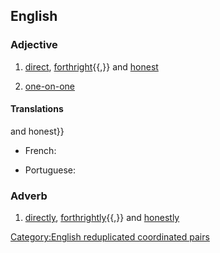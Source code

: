==English==

===Adjective===
{{en-adj|-|head=[[man]]-to-man}}

# [[direct]], [[forthright]]{{,}} and [[honest]]
# {{lb|en|sports}} [[one-on-one]]

====Translations====
{{trans-top|direct, forthright{{,}} and honest}}
* French: {{t+|fr|d'homme à homme}}
{{trans-mid}}
* Portuguese: {{t|pt|de homem para homem}}
{{trans-bottom}}

===Adverb===
{{en-adv|-}}

# [[directly]], [[forthrightly]]{{,}} and [[honestly]]

[[Category:English reduplicated coordinated pairs]]